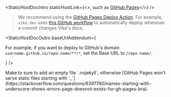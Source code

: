 
<StaticHostDocIntro
  staticHostLink={<>, such as <a href="https://pages.github.com/">GitHub Pages</a></>}
/>

<StaticHostDocStrategies name="GitHub Pages" />

> We recommend using the [GitHub Pages Deploy Action](https://github.com/JamesIves/github-pages-deploy-action). For example, `vike.dev` uses [this GitHub workflow](https://github.com/vikejs/vike/blob/main/.github/workflows/website.yml) to automatically deploy whenever a commit changes Vike's docs.

<StaticHostDocOutro
  baseUrlAddendum={<p>For example, if you want to deploy to GitHub's domain <code><i>username</i>.github.io/<i>repo-name/**/*</i></code>, set the Base URL to <code>/repo-name/</code>.</p>}
/>

<Warning>
 Make to sure to add an empty file `.nojekyll`, otherwise [GitHub Pages won't serve static files starting with `_`](https://stackoverflow.com/questions/6397780/names-starting-with-underscore-shows-errors-page-doesnot-exists-for-gh-pages-bra).
</Warning>
